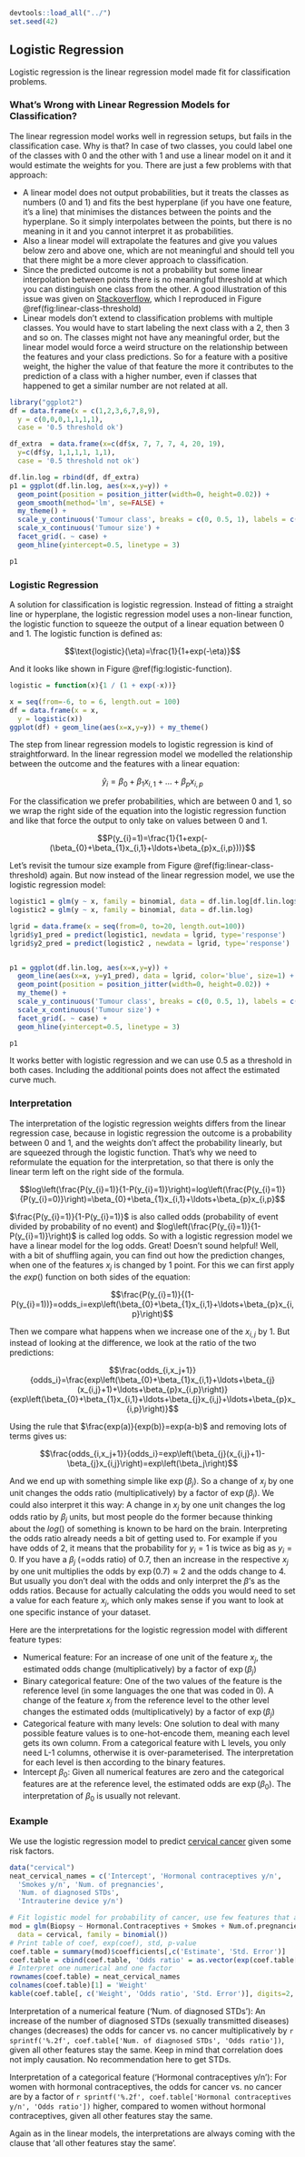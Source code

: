 ```r
devtools::load_all("../")
set.seed(42)
```


## Logistic Regression {#logistic}
Logistic regression is the linear regression model made fit for classification problems.

### What's Wrong with Linear Regression Models for Classification?
The  linear regression model works well in regression setups, but fails in the classification case.
Why is that?
In case of two classes, you could label one of the classes with 0 and the other with 1 and use a linear model on it and it would estimate the weights for you.
There are just a few problems with that approach:

- A linear model does not output probabilities, but it treats the classes as numbers (0 and 1) and fits the best hyperplane (if you have one feature, it's a line) that minimises the distances between the points and the hyperplane.
So it simply interpolates between the points, but there is no meaning in it and you cannot interpret it as probabilities.
- Also a linear model will extrapolate the features and give you values below zero and above one, which are not meaningful and should tell you that there might be a more clever approach to classification.
- Since the predicted outcome is not a probability but some linear interpolation between points there is no meaningful threshold at which you can distinguish one class from the other.
A good illustration of this issue was given on [Stackoverflow](https://stats.stackexchange.com/questions/22381/why-not-approach-classification-through-regression), which I reproduced in Figure \@ref(fig:linear-class-threshold)
- Linear models don't extend to classification problems with multiple classes.
You would have to start labeling the next class with a 2, then 3 and so on.
The classes might not have any meaningful order, but the linear model would force a weird structure on the relationship between the features and your class predictions.
So for a feature with a positive weight, the higher the value of that feature the more it contributes to the prediction of a class with a higher number, even if classes that happened to get a similar number are not related at all.


```r
library("ggplot2")
df = data.frame(x = c(1,2,3,6,7,8,9),
  y = c(0,0,0,1,1,1,1),
  case = '0.5 threshold ok')

df_extra  = data.frame(x=c(df$x, 7, 7, 7, 4, 20, 19),
  y=c(df$y, 1,1,1,1, 1,1),
  case = '0.5 threshold not ok')

df.lin.log = rbind(df, df_extra)
p1 = ggplot(df.lin.log, aes(x=x,y=y)) +
  geom_point(position = position_jitter(width=0, height=0.02)) +
  geom_smooth(method='lm', se=FALSE) +
  my_theme() +
  scale_y_continuous('Tumour class', breaks = c(0, 0.5, 1), labels = c('benign tumour', '0.5',  'malignant tumour'), limits = c(-0.1,1.3)) +
  scale_x_continuous('Tumour size') +
  facet_grid(. ~ case) +
  geom_hline(yintercept=0.5, linetype = 3)

p1
```


### Logistic Regression
A solution for classification is logistic regression.
Instead of fitting a straight line or hyperplane, the logistic regression model uses a non-linear function, the logistic function to squeeze the output of a linear equation between 0 and 1.
The logistic function is defined as:

$$\text{logistic}(\eta)=\frac{1}{1+exp(-\eta)}$$

And it looks like shown in Figure \@ref(fig:logistic-function).

```r
logistic = function(x){1 / (1 + exp(-x))}

x = seq(from=-6, to = 6, length.out = 100)
df = data.frame(x = x,
  y = logistic(x))
ggplot(df) + geom_line(aes(x=x,y=y)) + my_theme()
```

The step from linear regression models to logistic regression is kind of straightforward. In the linear regression model we modelled the relationship between the outcome and the features with a linear equation:

$$\hat{y}_{i}=\beta_{0}+\beta_{1}x_{i,1}+\ldots+\beta_{p}x_{i,p}$$

For the classification we prefer probabilities, which are between 0 and 1, so we wrap the right side of the equation into the logistic regression function and like that force the output to only take on values between 0 and 1.

$$P(y_{i}=1)=\frac{1}{1+exp(-(\beta_{0}+\beta_{1}x_{i,1}+\ldots+\beta_{p}x_{i,p}))}$$

Let's revisit the tumour size example from Figure \@ref(fig:linear-class-threshold) again.
But now instead of the linear regression model, we use the logistic regression model:

```r
logistic1 = glm(y ~ x, family = binomial, data = df.lin.log[df.lin.log$case == '0.5 threshold ok',])
logistic2 = glm(y ~ x, family = binomial, data = df.lin.log)

lgrid = data.frame(x = seq(from=0, to=20, length.out=100))
lgrid$y1_pred = predict(logistic1, newdata = lgrid, type='response')
lgrid$y2_pred = predict(logistic2 , newdata = lgrid, type='response')


p1 = ggplot(df.lin.log, aes(x=x,y=y)) +
  geom_line(aes(x=x, y=y1_pred), data = lgrid, color='blue', size=1) +
  geom_point(position = position_jitter(width=0, height=0.02)) +
  my_theme() +
  scale_y_continuous('Tumour class', breaks = c(0, 0.5, 1), labels = c('benign tumour', '0.5',  'malignant tumour'), limits = c(-0.1,1.3)) +
  scale_x_continuous('Tumour size') +
  facet_grid(. ~ case) +
  geom_hline(yintercept=0.5, linetype = 3)

p1
```
It works better with logistic regression and we can use 0.5 as a threshold in both cases. Including the additional points does not affect the estimated curve much.

### Interpretation
The interpretation of the logistic regression weights differs from the linear regression case, because in logistic regression the outcome is a probability between 0 and 1, and the weights don't affect the probability linearly, but are squeezed through the logistic function.
That's why we need to reformulate the equation for the interpretation, so that there is only the linear term left on the right side of the formula.

$$log\left(\frac{P(y_{i}=1)}{1-P(y_{i}=1)}\right)=log\left(\frac{P(y_{i}=1)}{P(y_{i}=0)}\right)=\beta_{0}+\beta_{1}x_{i,1}+\ldots+\beta_{p}x_{i,p}$$

$\frac{P(y_{i}=1)}{1-P(y_{i}=1)}$ is also called odds (probability of event divided by probability of no event) and $log\left(\frac{P(y_{i}=1)}{1-P(y_{i}=1)}\right)$ is called log odds.
So with a logistic regression model we have a linear model for the log odds.
Great!
Doesn't sound helpful!
Well, with a bit of shuffling again, you can find out how the prediction changes, when one of the features $x_j$ is changed by 1 point.
For this we can first apply the $exp()$ function on both sides of the equation:

$$\frac{P(y_{i}=1)}{(1-P(y_{i}=1))}=odds_i=exp\left(\beta_{0}+\beta_{1}x_{i,1}+\ldots+\beta_{p}x_{i,p}\right)$$

Then we compare what happens when we increase one of the $x_{i,j}$ by 1.
But instead of looking at the difference, we look at the ratio of the two predictions:

$$\frac{odds_{i,x_j+1}}{odds_i}=\frac{exp\left(\beta_{0}+\beta_{1}x_{i,1}+\ldots+\beta_{j}(x_{i,j}+1)+\ldots+\beta_{p}x_{i,p}\right)}{exp\left(\beta_{0}+\beta_{1}x_{i,1}+\ldots+\beta_{j}x_{i,j}+\ldots+\beta_{p}x_{i,p}\right)}$$


Using the rule that $\frac{exp(a)}{exp(b)}=exp(a-b)$ and removing lots of terms gives us:

$$\frac{odds_{i,x_j+1}}{odds_i}=exp\left(\beta_{j}(x_{i,j}+1)-\beta_{j}x_{i,j}\right)=exp\left(\beta_j\right)$$

And we end up with something simple like $\exp(\beta_j)$.
So a change of $x_j$ by one unit changes the odds ratio (multiplicatively) by a factor of $\exp(\beta_j)$.
We could also interpret it this way:
A change in $x_j$ by one unit changes the log odds ratio by $\beta_j$ units, but most people do the former because thinking about the $log()$ of something is known to be hard on the brain.
Interpreting the odds ratio already needs a bit of getting used to.
For example if you have odds of 2, it means that the probability for $y_i=1$ is twice as big as $y_i=0$.
If you have a $\beta_j$ (=odds ratio) of $0.7$, then an increase in the respective $x_j$ by one unit multiplies the odds by $\exp(0.7)\approx2$ and the odds change to 4.
But usually you don't deal with the odds and only interpret the $\beta$'s as the odds ratios.
Because for actually calculating the odds you would need to set a value for each feature $x_j$, which only makes sense if you want to look at one specific instance of your dataset.

Here are the interpretations for the logistic regression model with different feature types:

- Numerical feature: For an increase of one unit of the feature $x_{j}$, the estimated odds change (multiplicatively) by a factor of $\exp(\beta_{j})$
- Binary categorical feature: One of the two values of the feature is the reference level (in some languages the one that was coded in 0).
A change of the feature $x_{j}$ from the reference level to the other level changes the estimated odds (multiplicatively) by a factor of $\exp(\beta_{j})$
- Categorical feature with many levels: One solution to deal with many possible feature values is to one-hot-encode them, meaning each level gets its own column.
From a categorical feature with L levels, you only need L-1 columns, otherwise it is over-parameterised. The interpretation for each level is then according to the binary features.
- Intercept $\beta_{0}$: Given all numerical features are zero and the categorical features are at the reference level, the estimated odds are $\exp(\beta_{0})$.
The interpretation of $\beta_{0}$ is usually not relevant.

### Example
We use the logistic regression model to predict [cervical cancer](#cervical) given some risk factors.
```r
data("cervical")
neat_cervical_names = c('Intercept', 'Hormonal contraceptives y/n',
  'Smokes y/n', 'Num. of pregnancies',
  'Num. of diagnosed STDs',
  'Intrauterine device y/n')

# Fit logistic model for probability of cancer, use few features that are interesting
mod = glm(Biopsy ~ Hormonal.Contraceptives + Smokes + Num.of.pregnancies + STDs..Number.of.diagnosis + IUD,
  data = cervical, family = binomial())
# Print table of coef, exp(coef), std, p-value
coef.table = summary(mod)$coefficients[,c('Estimate', 'Std. Error')]
coef.table = cbind(coef.table, 'Odds ratio' = as.vector(exp(coef.table[, c('Estimate')])))
# Interpret one numerical and one factor
rownames(coef.table) = neat_cervical_names
colnames(coef.table)[1] = 'Weight'
kable(coef.table[, c('Weight', 'Odds ratio', 'Std. Error')], digits=2, caption='The results from fitting a logistic regression model on the cervical cancer dataset. Shown are the features used in the model, their estimated weights and according odds ratios and the standard errors of the estimated weights.')
```

Interpretation of a numerical feature ('Num. of diagnosed STDs'):
An increase of the number of diagnosed STDs (sexually transmitted diseases) changes (decreases) the odds for cancer vs. no cancer multiplicatively by `r sprintf('%.2f', coef.table['Num. of diagnosed STDs', 'Odds ratio'])`, given all other features stay the same.
Keep in mind that correlation does not imply causation.
No recommendation here to get STDs.

Interpretation of a categorical feature ('Hormonal contraceptives y/n'):
For women with hormonal contraceptives, the odds for cancer vs. no cancer are by a factor of `r sprintf('%.2f', coef.table['Hormonal contraceptives y/n', 'Odds ratio'])` higher, compared to women without hormonal contraceptives, given all other features stay the same.

Again as in the linear models, the interpretations are always coming with the clause that 'all other features stay the same'.
